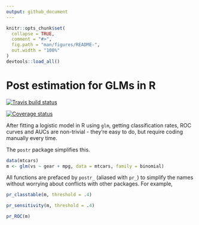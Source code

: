 ```yaml
---
output: github_document
---
```


<!-- README.md is generated from README.Rmd. Please edit that file -->

```r
knitr::opts_chunk$set(
  collapse = TRUE,
  comment = "#>",
  fig.path = "man/figures/README-",
  out.width = "100%"
)
devtools::load_all()
```
# Post estimation for GLMs in R

[![Travis build status](https://travis-ci.org/josherrickson/postr.svg?branch=master)](https://travis-ci.org/josherrickson/postr)

[![Coverage status](https://codecov.io/gh/josherrickson/postr/branch/master/graph/badge.svg)](https://codecov.io/github/josherrickson/postr?branch=master)

After fitting a logistic model in R using `glm`, getting classification rates, ROC curves and AUCs are non-trivial - they're easy to do, but require coding manually every time.

The `postr` package simplifies this.

```r
data(mtcars)
m <- glm(vs ~ gear + mpg, data = mtcars, family = binomial)
```

All functions are prefaced by `postr_` (aliased with `pr_`) to simplify the names without worrying about conflicts with other packages. For example,

```r
pr_classtable(m, threshold = .4)
```

```r
pr_sensitivity(m, threshold = .4)
```

```r
pr_ROC(m)
```
